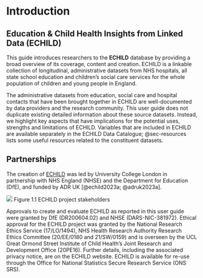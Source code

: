 # Introduction {#sec-echild-introduction}

## Education & Child Health Insights from Linked Data (ECHILD)

This guide introduces researchers to the **ECHILD** database by providing a broad overview of its coverage, content and creation. ECHILD is a linkable collection of longitudinal, administrative datasets from NHS hospitals, all state school education and children’s social care services for the whole population of children and young people in England.

The administrative datasets from education, social care and hospital contacts that have been brought together in ECHILD are well-documented by data providers and the research community. This user guide does not duplicate existing detailed information about these source datasets. Instead, we highlight key aspects that have implications for the potential uses, strengths and limitations of ECHILD. Variables that are included in ECHILD are available separately in the ECHILD Data Catalogue; @sec-resources lists some useful resources related to the constituent datasets.

## Partnerships

The creation of [ECHILD](https://www.echild.ac.uk/) was led by University College London in partnership with NHS England (NHSE) and the Department for Education (DfE), and funded by ADR UK [@echild2023a; @adruk2023a].

![](static/partners.png){fig-alt="Image showing the ECHILD partners: UCL GOS ICH, NHS England, ONS, ESRC, LSHTM, IFS, NIHR, ADUK and DfE."}
Figure 1.1 ECHILD project stakeholders

Approvals to create and evaluate ECHILD as reported in this user guide were granted by DfE (DR200604.02) and NHSE (DARS-NIC-381972). Ethical approval for the ECHILD project was granted by the National Research Ethics Service (17/LO/1494), NHS Health Research Authority Research Ethics Committee (20/EE/0180 and 21/SW/0159) and is overseen by the UCL Great Ormond Street Institute of Child Health’s Joint Research and Development Office (20PE16). Further details, including the associated privacy notice, are on the ECHILD website. ECHILD is available for re-use through the Office for National Statistics Secure Research Service (ONS SRS).
